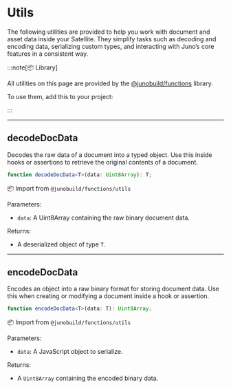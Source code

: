 # Utils

The following utilities are provided to help you work with document and asset data inside your Satellite. They simplify tasks such as decoding and encoding data, serializing custom types, and interacting with Juno’s core features in a consistent way.

:::note[📦 Library]

All utilities on this page are provided by the [@junobuild/functions](https://www.npmjs.com/package/@junobuild/functions) library.

To use them, add this to your project:


<Bash
  npm="npm i @junobuild/functions"
  yarn="yarn add @junobuild/functions"
  pnpm="pnpm add @junobuild/functions"
/>

:::

---

## decodeDocData

Decodes the raw data of a document into a typed object. Use this inside hooks or assertions to retrieve the original contents of a document.

```typescript
function decodeDocData<T>(data: Uint8Array): T;
```

📦 Import from `@junobuild/functions/utils`

Parameters:

- `data`: A Uint8Array containing the raw binary document data.

Returns:

- A deserialized object of type `T`.

---

## encodeDocData

Encodes an object into a raw binary format for storing document data. Use this when creating or modifying a document inside a hook or assertion.

```typescript
function encodeDocData<T>(data: T): Uint8Array;
```

📦 Import from `@junobuild/functions/utils`

Parameters:

- `data`: A JavaScript object to serialize.

Returns:

- A `Uint8Array` containing the encoded binary data.
